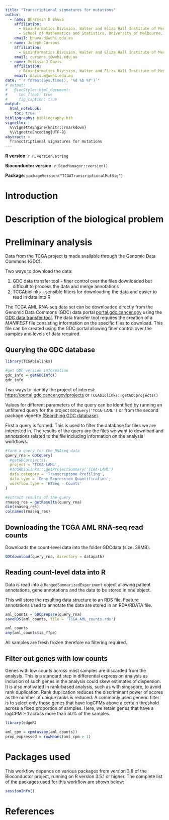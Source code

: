 ```yaml
---
title: "Transcriptional signatures for mutations"
author:
  - name: Dharmesh D Bhuva
    affiliation:
      - Bioinformatics Division, Walter and Eliza Hall Institute of Medical Research, Parkville, VIC 3052, Australia
      - School of Mathematics and Statistics, University of Melbourne, Parkville, VIC 3010, Australia
    email: bhuva.d@wehi.edu.au
  - name: Joseph Cursons
    affiliation:
      - Bioinformatics Division, Walter and Eliza Hall Institute of Medical Research, Parkville, VIC 3052, Australia
    email: cursons.j@wehi.edu.au
  - name: Melissa J Davis
    affiliation:
      - Bioinformatics Division, Walter and Eliza Hall Institute of Medical Research, Parkville, VIC 3052, Australia
    email: davis.m@wehi.edu.au
date: "`r format(Sys.time(), '%d %b %Y')`"
# output:
#   BiocStyle::html_document:
#     toc_float: true
#     fig_caption: true
output:
  html_notebook:
    toc: true
bibliography: bibliography.bib
vignette: |
  %\VignetteEngine{knitr::rmarkdown}
  %\VignetteEncoding{UTF-8}
abstract: >
  Transctriptional signatures for mutations
---
```


**R version**: `r R.version.string`

**Bioconductor version**: `r BiocManager::version()`

**Package**: `packageVersion("TCGATranscriptionalMutSig")`

# Introduction {#intro .unnumbered}

# Description of the biological problem {#biol_problem .unnumbered}

# Preliminary analysis {#prelim_analysis .unnumbered}

Data from the TCGA project is made available through the Genomic Data Commons (GDC). 


Two ways to download the data:

1. GDC data transfer tool - finer control over the files downloaded but difficult to process the data and merge annotations
2. TCGAbiolinks - sensible filters for downloading the data and easier to read in data into R

The TCGA AML RNA-seq data set can be downloaded directly from the Genomic Data Commons (GDC) data portal [portal.gdc.cancer.gov](https://portal.gdc.cancer.gov) using the [GDC data transfer tool](https://gdc.cancer.gov/access-data/gdc-data-transfer-tool). The data transfer tool requires the creation of a *MANIFEST* file consisting information on the specific files to download. This file can be created using the GDC portal allowing finer control over the samples and levels of data required.

## Querying the GDC database {#gdc_query .unnumbered}

```r
library(TCGAbiolinks)

#get GDC version information
gdc_info = getGDCInfo()
gdc_info
```

Two ways to identify the project of interest: <https://portal.gdc.cancer.gov/projects> or `TCGAbiolinks::getGDCprojects()`

Values for different parameters of the query can be identified by running an unfiltered query for the project `GDCquery('TCGA-LAML')` or from the second package vignette [(Searching GDC database)](https://bioconductor.org/packages/release/bioc/vignettes/TCGAbiolinks/inst/doc/query.html#searching_arguments).

First a query is formed. This is used to filter the database for files we are interested in. The results of the query are the files we want to download and annotations related to the file including information on the analysis workflows.

```r
#form a query for the RNAseq data
query_rna = GDCquery(
  #getGDCprojects()
  project = 'TCGA-LAML',
  #TCGAbiolinks:::getProjectSummary('TCGA-LAML')
  data.category = 'Transcriptome Profiling',
  data.type = 'Gene Expression Quantification',
  workflow.type = 'HTSeq - Counts'
)

#extract results of the query
rnaseq_res = getResults(query_rna)
dim(rnaseq_res)
colnames(rnaseq_res)
```

## Downloading the TCGA AML RNA-seq read counts {#download_data .unnumbered}
Downloads the count-level data into the folder GDCdata (size: 39MB).

```r
GDCdownload(query_rna, directory = datapath)
```

## Reading count-level data into R {#read_data .unnumbered}
Data is read into a `RangedSummarizedExperiment` object allowing patient annotations, gene annotations and the data to be stored in one object.

This will store the resulting data structure to an RDS file. Feature annotations used to annotate the data are stored in an RDA/RDATA file.
```r
aml_counts = GDCprepare(query_rna)
saveRDS(aml_counts, file = 'TCGA_AML_counts.rds')
```

```r
aml_counts
any(aml_counts$is_ffpe)
```

All samples are fresh frozen therefore no filtering required.

## Filter out genes with low counts {#read_data .unnumbered}
Genes with low counts across most samples are discarded from the analysis. This is a standard step in differential expression analysis as inclusion of such genes in the analysis could skew estimates of dispersion. It is also motivated in rank-based analysis, such as with singscore, to avoid rank duplication. Rank duplication reduces the discriminant power of scores as the number of unique ranks is reduced. A commonly used generic filter is to select only those genes that have logCPMs above a certain threshold across a fixed proportion of samples. Here, we retain genes that have a logCPM > 1 across more than 50% of the samples.

```r
library(edgeR)

aml_cpm = cpm(assay(aml_counts))
prop_expressed = rowMeans(aml_cpm > 1)

```


# Packages used {.unnumbered}
This workflow depends on various packages from version 3.8 of the Bioconductor project, running on R version 3.5.1 or higher. The complete list of the packages used for this workflow are shown below:

```r
sessionInfo()
```

# References {.unnumbered}
